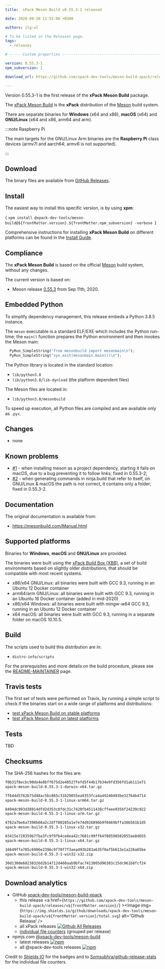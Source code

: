 ```yaml
---
title:  xPack Meson Build v0.55.3-1 released

date: 2020-09-30 11:55:00 +0300

authors: ilg-ul

# To be listed in the Releases page.
tags:
  - releases

# ----- Custom properties -----------------------------------------------------

version: 0.55.3-1
npm_subversion: 1

download_url: https://github.com/xpack-dev-tools/meson-build-xpack/releases/tag/v0.55.3-1/

---
```


Version 0.55.3-1 is the first release of the **xPack Meson Build** package.

<!-- truncate -->


The [xPack Meson Build](https://xpack-dev-tools.github.io/meson-build-xpack)
is the **xPack** distribution of the
[Meson](https://mesonbuild.com) build system.

There are separate binaries for **Windows** (x64 and x86),
**macOS** (x64) and **GNU/Linux** (x64 and x86, arm64 and arm).

:::note Raspberry Pi

The main targets for the GNU/Linux Arm
binaries are the **Raspberry Pi** class devices (armv7l and aarch64;
armv6 is not supported).

:::

## Download

The binary files are available from <a href={frontMatter.download_url}>GitHub Releases</a>.

## Install

The easiest way to install this specific version, is by using **xpm**:

<CodeBlock language="console"> {
`xpm install @xpack-dev-tools/meson-build@${frontMatter.version}.${frontMatter.npm_subversion} -verbose
`} </CodeBlock>

Comprehensive instructions for installing **xPack Meson Build** on different platforms
can be found in the [Install Guide](/docs/install/).

## Compliance

The **xPack Meson Build** is based on the official
[Meson](https://mesonbuild.com) build system,
without any changes.

The current version is based on:

- Meson release
[0.55.3](https://github.com/mesonbuild/meson/releases/tag/0.55.3)
from Sep 11th, 2020.

## Embedded Python

To simplify dependency management, this release embeds a Python
3.8.5 instance.

The `meson` executable is a standard ELF/EXE which includes the Python
run-time; the `main()` function prepares the Python environment and then
invokes the Meson main:

```python
  PyRun_SimpleString("from mesonbuild import mesonmain\n");
  PyRun_SimpleString("sys.exit(mesonmain.main())\n");
```

The Python library is located in the standard location:

- `lib/python3.8`
- `lib/python3.8/lib-dynload` (the platform dependent files)

The Meson files are located in:

- `lib/python3.8/mesonbuild`

To speed up execution, all Python files are compiled and are
available only as `.pyc`.

## Changes

- none

## Known problems

- [#1](https://github.com/xpack-dev-tools/meson-build-xpack/issues/1) - when
  installing meson as a project dependency, starting it fails on macOS, due
  to a bug preventing it to follow links; fixed in 0.55.3-2;
- [#2](https://github.com/xpack-dev-tools/meson-build-xpack/issues/2) - when
  generating commands in ninja.build that refer to itself, on GNU/Linux & macOS
  the path is not correct, it contains only a folder; fixed in 0.55.3-2.

## Documentation

The original documentation is available from:

- https://mesonbuild.com/Manual.html

## Supported platforms

Binaries for **Windows**, **macOS** and **GNU/Linux** are provided.

The binaries were built using the
[xPack Build Box (XBB)](https://github.com/xpack/xpack-build-box), a set
of build environments based on slightly older distributions, that should be
compatible with most recent systems.

- x86/x64 GNU/Linux: all binaries were built with GCC 9.3, running in an
  Ubuntu 12 Docker container
- arm64/arm GNU/Linux: all binaries were built with GCC 9.3, running in an
  Ubuntu 16 Docker container (added in mid-2020)
- x86/x64 Windows: all binaries were built with mingw-w64 GCC 9.3, running in an
  Ubuntu 12 Docker container
- x64 macOS: all binaries were built with GCC 9.3, running in a separate
  folder on macOS 10.10.5.

## Build

The scripts used to build this distribution are in:

- `distro-info/scripts`

For the prerequisites and more details on the build procedure, please see the
[README-MAINTAINER](https://github.com/xpack-dev-tools/meson-build-xpack/blob/xpack/README-MAINTAINER.md) page.

## Travis tests

The first set of tests were performed on Travis, by running
a simple script to check if the binaries start on a wide range of
platforms and distributions:

- [test xPack Meson Build on stable platforms](https://travis-ci.org/github/xpack-dev-tools/meson-build-xpack/builds/731542310)
- [test xPack Meson Build on latest platforms](https://travis-ci.org/github/xpack-dev-tools/meson-build-xpack/builds/731551368)

## Tests

TBD

## Checksums

The SHA-256 hashes for the files are:

```txt
f0b31f8ecbc90de4e8bff675d2e48527fefd5f44b17b34e9fd356fd1ab111e71
xpack-meson-build-0.55.3-1-darwin-x64.tar.gz

7f644d5762b75d48ac5bc865c31b29055ea9353fca4a49240493be32764b4714
xpack-meson-build-0.55.3-1-linux-arm64.tar.gz

8494dc993d38914dfd2d353c8fdc31c7420fb4511438cffeee9356f24239c922
xpack-meson-build-0.55.3-1-linux-arm.tar.gz

4762a7be6a7398b66a2c2dff80285a1e7e74d926896b9f0469bffa30b561b1d5
xpack-meson-build-0.55.3-1-linux-x32.tar.gz

83415e728359b7fba3fc9f9fb4ce0ea42c7681c99ff64f80598502055ae8d655
xpack-meson-build-0.55.3-1-linux-x64.tar.gz

16649ffa705c6906e2396c9f70f7f3aea493b283a635f0af5b613e1a226a65be
xpack-meson-build-0.55.3-1-win32-x32.zip

30d130de68238326d2b14712d460aab9bfac7413805d96303c15dc961b8fcf24
xpack-meson-build-0.55.3-1-win32-x64.zip
```

## Download analytics

- GitHub [xpack-dev-tools/meson-build-xpack](https://github.com/xpack-dev-tools/meson-build-xpack/)
  - this release <a href={`https://github.com/xpack-dev-tools/meson-build-xpack/releases/v${frontMatter.version}/`} ><Image img={`https://img.shields.io/github/downloads/xpack-dev-tools/meson-build-xpack/v${frontMatter.version}/total.svg`} alt='Github Release' /></a>
  - all xPack releases [![Github All Releases](https://img.shields.io/github/downloads/xpack-dev-tools/meson-build-xpack/total.svg)](https://github.com/xpack-dev-tools/meson-build-xpack/releases/)
  - [individual file counters](https://somsubhra.github.io/github-release-stats/?username=xpack-dev-tools&repository=meson-build-xpack) (grouped per release)
- npmjs.com [@xpack-dev-tools/meson-build](https://www.npmjs.com/package/@xpack-dev-tools/meson-build)
  - latest releases [![npm](https://img.shields.io/npm/dw/@xpack-dev-tools/meson-build.svg)](https://www.npmjs.com/package/@xpack-dev-tools/meson-build/)
  - all @xpack-dev-tools releases [![npm](https://img.shields.io/npm/dt/@xpack-dev-tools/meson-build.svg)](https://www.npmjs.com/package/@xpack-dev-tools/meson-build/)

Credit to [Shields IO](https://shields.io) for the badges and to
[Somsubhra/github-release-stats](https://github.com/Somsubhra/github-release-stats)
for the individual file counters.
